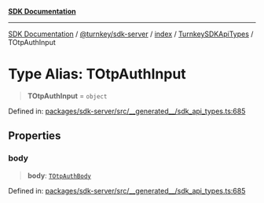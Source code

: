 [**SDK Documentation**](../../../../../../README.mdx)

***

[SDK Documentation](../../../../../../packages.mdx) / [@turnkey/sdk-server](../../../../README.mdx) / [index](../../../README.mdx) / [TurnkeySDKApiTypes](../README.mdx) / TOtpAuthInput

# Type Alias: TOtpAuthInput

> **TOtpAuthInput** = `object`

Defined in: [packages/sdk-server/src/\_\_generated\_\_/sdk\_api\_types.ts:685](https://github.com/tkhq/sdk/blob/fd49bfe86475c8603b3eb385aa101efa36fa32fc/packages/sdk-server/src/__generated__/sdk_api_types.ts#L685)

## Properties

### body

> **body**: [`TOtpAuthBody`](TOtpAuthBody.mdx)

Defined in: [packages/sdk-server/src/\_\_generated\_\_/sdk\_api\_types.ts:685](https://github.com/tkhq/sdk/blob/fd49bfe86475c8603b3eb385aa101efa36fa32fc/packages/sdk-server/src/__generated__/sdk_api_types.ts#L685)
